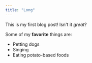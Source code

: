 ```yaml
---
title: "Long"
---
```


This is my first blog post! Isn't it *great*?

Some of my **favorite** things are:

* Petting dogs
* Singing
* Eating potato-based foods